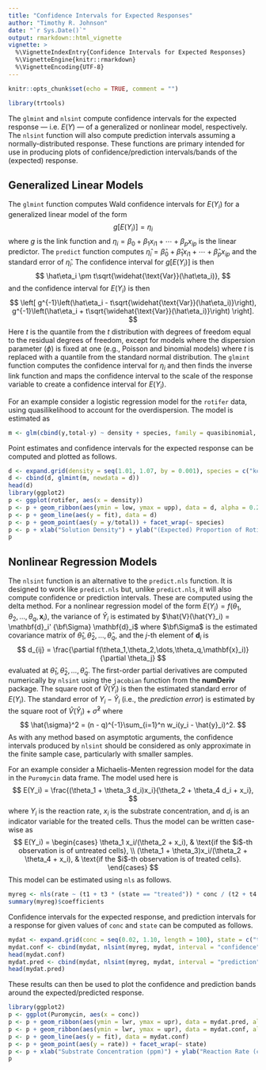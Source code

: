 ```yaml
---
title: "Confidence Intervals for Expected Responses"
author: "Timothy R. Johnson"
date: "`r Sys.Date()`"
output: rmarkdown::html_vignette
vignette: >
  %\VignetteIndexEntry{Confidence Intervals for Expected Responses}
  %\VignetteEngine{knitr::rmarkdown}
  %\VignetteEncoding{UTF-8}
---
```


```r
knitr::opts_chunk$set(echo = TRUE, comment = "")
```

```r
library(trtools)
```

The `glmint` and `nlsint` compute confidence intervals for the expected response --- i.e. $E(Y)$ --- of a generalized or nonlinear model, respectively. The `nlsint` function will also compute prediction intervals assuming a normally-distributed response. These functions are primary intended for use in producing plots of confidence/prediction intervals/bands of the (expected) response. 

## Generalized Linear Models

The `glmint` function computes Wald confidence intervals for $E(Y_i)$ for a generalized linear model of the form
$$
  g[E(Y_i)] = \eta_i
$$
where $g$ is the link function and $\eta_i = \beta_0 + \beta_1 x_{i1} + \cdots + \beta_p x_{ip}$ is the linear predictor. The `predict` function computes $\hat\eta_i = \hat\beta_0 + \hat\beta_1 x_{i1} + \cdots + \hat\beta_p x_{ip}$ and the standard error of $\hat\eta_i$. The confidence interval for $g[E(Y_i)]$ is then 
$$
  \hat\eta_i \pm t\sqrt{\widehat{\text{Var}}(\hat\eta_i)},
$$
and the confidence interval for $E(Y_i)$ is then
$$
  \left[ g^{-1}\left(\hat\eta_i - t\sqrt{\widehat{\text{Var}}(\hat\eta_i)}\right), g^{-1}\left(\hat\eta_i + t\sqrt{\widehat{\text{Var}}(\hat\eta_i)}\right) \right].
$$
Here $t$ is the quantile from the $t$ distribution with degrees of freedom equal to the residual degrees of freedom, except for models where the dispersion parameter ($\phi$) is fixed at one (e.g., Poisson and binomial models) where $t$ is replaced with a quantile from the standard normal distribution. The `glmint` function computes the confidence interval for $\eta_i$ and then finds the inverse link function and maps the confidence interval to the scale of the response variable to create a confidence interval for $E(Y_i)$. 

For an example consider a logistic regression model for the `rotifer` data, using quasilikelihood to account for the overdispersion. The model is estimated as
```r
m <- glm(cbind(y,total-y) ~ density + species, family = quasibinomial, data = rotifer)
```
Point estimates and confidence intervals for the expected response can be computed and plotted as follows.
```r
d <- expand.grid(density = seq(1.01, 1.07, by = 0.001), species = c("kc","pm"))
d <- cbind(d, glmint(m, newdata = d))
head(d)
library(ggplot2)
p <- ggplot(rotifer, aes(x = density))
p <- p + geom_ribbon(aes(ymin = low, ymax = upp), data = d, alpha = 0.2)
p <- p + geom_line(aes(y = fit), data = d)
p <- p + geom_point(aes(y = y/total)) + facet_wrap(~ species)
p <- p + xlab("Solution Density") + ylab("(Expected) Proportion of Rotifer Remaining in Suspension")
p
```

## Nonlinear Regression Models

The `nlsint` function is an alternative to the `predict.nls` function. It is designed to work like `predict.nls` but, unlike `predict.nls`, it will also compute confidence or prediction intervals. These are computed using the delta method. For a nonlinear regression model of the form $E(Y_i) = f(\theta_1,\theta_2,\dots,\theta_q,\mathbf{x}_i)$, the variance of $\hat{Y}_i$ is estimated by $\hat{V}(\hat{Y}_i) = \mathbf{d}_i' {\bf\Sigma} \mathbf{d}_i$ where $\bf\Sigma$ is the estimated covariance matrix of $\hat{\theta}_1, \hat{\theta}_2, \dots, \hat{\theta}_q$, and the $j$-th element of $\mathbf{d}_i$ is 
$$
  d_{ij} = \frac{\partial f(\theta_1,\theta_2,\dots,\theta_q,\mathbf{x}_i)}{\partial \theta_j}
$$
evaluated at $\hat{\theta}_1, \hat{\theta}_2, \dots, \hat{\theta}_q$. The first-order partial derivatives are computed numerically by `nlsint` using the `jacobian` function from the **numDeriv** package. The square root of $\hat{V}(\hat{Y}_i)$ is then the estimated standard error of $E(Y_i)$. The standard error of $Y_i-\hat{Y}_i$ (i.e., the *prediction error*) is estimated by the square root of $\hat{V}(\hat{Y}_i) + \hat{\sigma}^2$ where
$$
  \hat{\sigma}^2 = (n - q)^{-1}\sum_{i=1}^n w_i(y_i - \hat{y}_i)^2.
$$
As with any method based on asymptotic arguments, the confidence intervals produced by `nlsint` should be considered as only approximate in the finite sample case, particularly with smaller samples.

For an example consider a Michaelis-Menten regression model for the data in the `Puromycin` data frame. The model used here is
$$
  E(Y_i) = \frac{(\theta_1 + \theta_3 d_i)x_i}{\theta_2 + \theta_4 d_i + x_i},
$$
where $Y_i$ is the reaction rate, $x_i$ is the substrate concentration, and $d_i$ is an indicator variable for the treated cells. Thus the model can be written case-wise as
$$
  E(Y_i) = 
  \begin{cases}
    \theta_1 x_i/(\theta_2 + x_i), & \text{if the $i$-th observation is of untreated cells}, \\
    (\theta_1 + \theta_3)x_i/(\theta_2 + \theta_4 + x_i), & \text{if the $i$-th observation is of treated cells}.
  \end{cases}
$$
This model can be estimated using `nls` as follows.

```r
myreg <- nls(rate ~ (t1 + t3 * (state == "treated")) * conc / (t2 + t4 * (state == "treated") + conc), start = c(t1 = 150, t2 = 0, t3 = 0.05, t4 = 0), data = Puromycin)
summary(myreg)$coefficients
```

Confidence intervals for the expected response, and prediction intervals for a response for given values of `conc` and `state` can be computed as follows.

```r
mydat <- expand.grid(conc = seq(0.02, 1.10, length = 100), state = c("treated","untreated"))
mydat.conf <- cbind(mydat, nlsint(myreg, mydat, interval = "confidence"))
head(mydat.conf)
mydat.pred <- cbind(mydat, nlsint(myreg, mydat, interval = "prediction"))
head(mydat.pred)
```

These results can then be used to plot the confidence and prediction bands around the expected/predicted response. 

```r
library(ggplot2)
p <- ggplot(Puromycin, aes(x = conc))
p <- p + geom_ribbon(aes(ymin = lwr, ymax = upr), data = mydat.pred, alpha = 0.2)
p <- p + geom_ribbon(aes(ymin = lwr, ymax = upr), data = mydat.conf, alpha = 0.4)
p <- p + geom_line(aes(y = fit), data = mydat.conf)
p <- p + geom_point(aes(y = rate)) + facet_wrap(~ state)
p <- p + xlab("Substrate Concentration (ppm)") + ylab("Reaction Rate (counts/min/min)")
p
```


